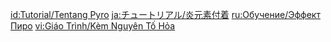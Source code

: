 {{Tutorial
|title    = About Pyro
|subtitle = Elemental Reactions
|type     = Elements
|icon     = Icon Tutorial Fire.png
|about    = Pyro
|image1   = Tutorial Elements About Pyro.png
|text1    = {{Color|Pyro attacks}} can cause beings to become {{Color|help|affected by Pyro}}. When {{Pyro}} meets other elements, it often triggers an {{Color|help|Elemental Reaction}}.
|sort     = 3
}}

[[id:Tutorial/Tentang Pyro]]
[[ja:チュートリアル/炎元素付着]]
[[ru:Обучение/Эффект Пиро]]
[[vi:Giáo Trình/Kèm Nguyên Tố Hỏa]]